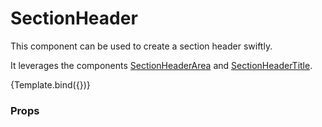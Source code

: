 
<Meta title="Components/Section/SectionHeader" component={SectionHeader} />

# SectionHeader

This component can be used to create a section header swiftly.

It leverages the components [SectionHeaderArea](/docs/components-section-sectionheaderara--default-story) and [SectionHeaderTitle](/docs/components-section-sectionheadertitle--default-story).


<Canvas>
  <Story name="Default" args={{ title: 'Header Title' }}>
    {Template.bind({})}
  </Story>
</Canvas>

### Props

<ArgsTable story="Default" />
